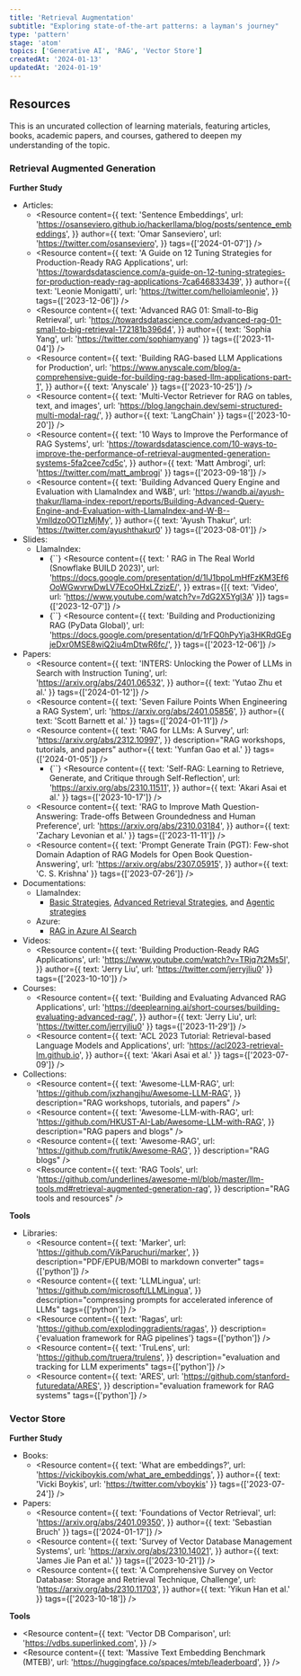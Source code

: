 ```yaml
---
title: 'Retrieval Augmentation'
subtitle: "Exploring state-of-the-art patterns: a layman's journey"
type: 'pattern'
stage: 'atom'
topics: ['Generative AI', 'RAG', 'Vector Store']
createdAt: '2024-01-13'
updatedAt: '2024-01-19'
---
```


## Resources

This is an uncurated collection of learning materials, featuring articles, books, academic papers, and courses, gathered to deepen my understanding of the topic.

### Retrieval Augmented Generation

**Further Study**

- Articles:
  - <Resource
      content={{
        text: 'Sentence Embeddings',
        url: 'https://osanseviero.github.io/hackerllama/blog/posts/sentence_embeddings',
      }}
      author={{
        text: 'Omar Sanseviero',
        url: 'https://twitter.com/osanseviero',
      }}
      tags={['2024-01-07']}
    />
  - <Resource
      content={{
        text: 'A Guide on 12 Tuning Strategies for Production-Ready RAG Applications',
        url: 'https://towardsdatascience.com/a-guide-on-12-tuning-strategies-for-production-ready-rag-applications-7ca646833439',
      }}
      author={{
        text: 'Leonie Monigatti',
        url: 'https://twitter.com/helloiamleonie',
      }}
      tags={['2023-12-06']}
    />
  - <Resource
      content={{
        text: 'Advanced RAG 01: Small-to-Big Retrieval',
        url: 'https://towardsdatascience.com/advanced-rag-01-small-to-big-retrieval-172181b396d4',
      }}
      author={{ text: 'Sophia Yang', url: 'https://twitter.com/sophiamyang' }}
      tags={['2023-11-04']}
    />
  - <Resource
      content={{
        text: 'Building RAG-based LLM Applications for Production',
        url: 'https://www.anyscale.com/blog/a-comprehensive-guide-for-building-rag-based-llm-applications-part-1',
      }}
      author={{ text: 'Anyscale' }}
      tags={['2023-10-25']}
    />
  - <Resource
      content={{
        text: 'Multi-Vector Retriever for RAG on tables, text, and images',
        url: 'https://blog.langchain.dev/semi-structured-multi-modal-rag/',
      }}
      author={{ text: 'LangChain' }}
      tags={['2023-10-20']}
    />
  - <Resource
      content={{
        text: '10 Ways to Improve the Performance of RAG Systems',
        url: 'https://towardsdatascience.com/10-ways-to-improve-the-performance-of-retrieval-augmented-generation-systems-5fa2cee7cd5c',
      }}
      author={{ text: 'Matt Ambrogi', url: 'https://twitter.com/matt_ambrogi' }}
      tags={['2023-09-18']}
    />
  - <Resource
      content={{
        text: 'Building Advanced Query Engine and Evaluation with LlamaIndex and W&B',
        url: 'https://wandb.ai/ayush-thakur/llama-index-report/reports/Building-Advanced-Query-Engine-and-Evaluation-with-LlamaIndex-and-W-B--Vmlldzo0OTIzMjMy',
      }}
      author={{ text: 'Ayush Thakur', url: 'https://twitter.com/ayushthakur0' }}
      tags={['2023-08-01']}
    />
- Slides:
  - LlamaIndex:
    - {``} <Resource
      content={{
          text: ' RAG in The Real World (Snowflake BUILD 2023)',
          url: 'https://docs.google.com/presentation/d/1IJ1bpoLmHfFzKM3Ef6OoWGwvrwDwLV7EcoOHxLZzizE/',
        }}
      extras={[{ text: 'Video', url: 'https://www.youtube.com/watch?v=7dG2X5Ygl3A' }]}
      tags={['2023-12-07']}
      />
    - {``} <Resource
      content={{
          text: 'Building and Productionizing RAG (PyData Global)',
          url: 'https://docs.google.com/presentation/d/1rFQ0hPyYja3HKRdGEgjeDxr0MSE8wiQ2iu4mDtwR6fc/',
        }}
      tags={['2023-12-06']}
      />
- Papers:
  - <Resource
      content={{
        text: 'INTERS: Unlocking the Power of LLMs in Search with Instruction Tuning',
        url: 'https://arxiv.org/abs/2401.06532',
      }}
      author={{ text: 'Yutao Zhu et al.' }}
      tags={['2024-01-12']}
    />
  - <Resource
      content={{
        text: 'Seven Failure Points When Engineering a RAG System',
        url: 'https://arxiv.org/abs/2401.05856',
      }}
      author={{ text: 'Scott Barnett et al.' }}
      tags={['2024-01-11']}
    />
  - <Resource
      content={{
        text: 'RAG for LLMs: A Survey',
        url: 'https://arxiv.org/abs/2312.10997',
      }}
      description="RAG workshops, tutorials, and papers"
      author={{ text: 'Yunfan Gao et al.' }}
      tags={['2024-01-05']}
    />
    - {``} <Resource
      content={{
        text: 'Self-RAG: Learning to Retrieve, Generate, and Critique through Self-Reflection',
        url: 'https://arxiv.org/abs/2310.11511',
      }}
      author={{ text: 'Akari Asai et al.' }}
      tags={['2023-10-17']}
    />
  - <Resource
      content={{
        text: 'RAG to Improve Math Question-Answering: Trade-offs Between Groundedness and Human Preference',
        url: 'https://arxiv.org/abs/2310.03184',
      }}
      author={{ text: 'Zachary Levonian et al.' }}
      tags={['2023-11-11']}
    />
  - <Resource
      content={{
        text: 'Prompt Generate Train (PGT): Few-shot Domain Adaption of RAG Models for Open Book Question-Answering',
        url: 'https://arxiv.org/abs/2307.05915',
      }}
      author={{ text: 'C. S. Krishna' }}
      tags={['2023-07-26']}
    />
- Documentations:
  - LlamaIndex:
    - [Basic Strategies](https://docs.llamaindex.ai/en/stable/optimizing/basic_strategies/basic_strategies.html), [Advanced Retrieval Strategies](https://docs.llamaindex.ai/en/stable/optimizing/advanced_retrieval/advanced_retrieval.html), and [Agentic strategies](https://docs.llamaindex.ai/en/stable/optimizing/agentic_strategies/agentic_strategies.html)
  - Azure:
    - [RAG in Azure AI Search](https://learn.microsoft.com/en-us/azure/search/retrieval-augmented-generation-overview)
- Videos:
  - <Resource
      content={{
        text: 'Building Production-Ready RAG Applications',
        url: 'https://www.youtube.com/watch?v=TRjq7t2Ms5I',
      }}
      author={{ text: 'Jerry Liu', url: 'https://twitter.com/jerryjliu0' }}
      tags={['2023-10-10']}
    />
- Courses:
  - <Resource
      content={{
        text: 'Building and Evaluating Advanced RAG Applications',
        url: 'https://deeplearning.ai/short-courses/building-evaluating-advanced-rag/',
      }}
      author={{ text: 'Jerry Liu', url: 'https://twitter.com/jerryjliu0' }}
      tags={['2023-11-29']}
    />
  - <Resource
      content={{
        text: 'ACL 2023 Tutorial: Retrieval-based Language Models and Applications',
        url: 'https://acl2023-retrieval-lm.github.io',
      }}
      author={{ text: 'Akari Asai et al.' }}
      tags={['2023-07-09']}
    />
- Collections:
  - <Resource
      content={{
        text: 'Awesome-LLM-RAG',
        url: 'https://github.com/jxzhangjhu/Awesome-LLM-RAG',
      }}
      description="RAG workshops, tutorials, and papers"
    />
  - <Resource
      content={{
        text: 'Awesome-LLM-with-RAG',
        url: 'https://github.com/HKUST-AI-Lab/Awesome-LLM-with-RAG',
      }}
      description="RAG papers and blogs"
    />
  - <Resource
      content={{
        text: 'Awesome-RAG',
        url: 'https://github.com/frutik/Awesome-RAG',
      }}
      description="RAG blogs"
    />
  - <Resource
      content={{
        text: 'RAG Tools',
        url: 'https://github.com/underlines/awesome-ml/blob/master/llm-tools.md#retrieval-augmented-generation-rag',
      }}
      description="RAG tools and resources"
    />

**Tools**

- Libraries:
  - <Resource
      content={{
        text: 'Marker',
        url: 'https://github.com/VikParuchuri/marker',
      }}
      description="PDF/EPUB/MOBI to markdown converter"
      tags={['python']}
    />
  - <Resource
      content={{
        text: 'LLMLingua',
        url: 'https://github.com/microsoft/LLMLingua',
      }}
      description="compressing prompts for accelerated inference of LLMs"
      tags={['python']}
    />
  - <Resource
      content={{
        text: 'Ragas',
        url: 'https://github.com/explodinggradients/ragas',
      }}
      description={'evaluation framework for RAG pipelines'}
      tags={['python']}
    />
  - <Resource
      content={{
        text: 'TruLens',
        url: 'https://github.com/truera/trulens',
      }}
      description="evaluation and tracking for LLM experiments"
      tags={['python']}
    />
  - <Resource
      content={{
        text: 'ARES',
        url: 'https://github.com/stanford-futuredata/ARES',
      }}
      description="evaluation framework for RAG systems"
      tags={['python']}
    />

### Vector Store

**Further Study**

- Books:
  - <Resource
      content={{
        text: 'What are embeddings?',
        url: 'https://vickiboykis.com/what_are_embeddings',
      }}
      author={{ text: 'Vicki Boykis', url: 'https://twitter.com/vboykis' }}
      tags={['2023-07-24']}
    />
- Papers:
  - <Resource
      content={{
        text: 'Foundations of Vector Retrieval',
        url: 'https://arxiv.org/abs/2401.09350',
      }}
      author={{ text: 'Sebastian Bruch' }}
      tags={['2024-01-17']}
    />
  - <Resource
      content={{
        text: 'Survey of Vector Database Management Systems',
        url: 'https://arxiv.org/abs/2310.14021',
      }}
      author={{ text: 'James Jie Pan et al.' }}
      tags={['2023-10-21']}
    />
  - <Resource
      content={{
        text: 'A Comprehensive Survey on Vector Database: Storage and Retrieval Technique, Challenge',
        url: 'https://arxiv.org/abs/2310.11703',
      }}
      author={{ text: 'Yikun Han et al.' }}
      tags={['2023-10-18']}
    />

**Tools**

- <Resource
    content={{
      text: 'Vector DB Comparison',
      url: 'https://vdbs.superlinked.com',
    }}
  />
- <Resource
    content={{
      text: 'Massive Text Embedding Benchmark (MTEB)',
      url: 'https://huggingface.co/spaces/mteb/leaderboard',
    }}
  />
